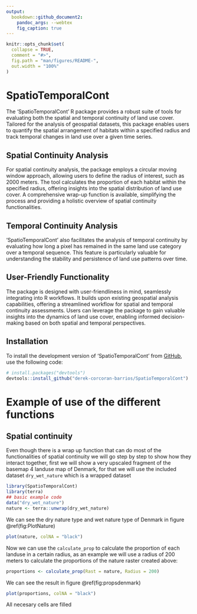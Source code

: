 ```yaml
---
output:
  bookdown::github_document2:
    pandoc_args: --webtex
    fig_caption: true
---
```


<!-- README.md is generated from README.Rmd. Please edit that file -->

```r
knitr::opts_chunk$set(
  collapse = TRUE,
  comment = "#>",
  fig.path = "man/figures/README-",
  out.width = "100%"
)
```

# SpatioTemporalCont

<!-- badges: start -->
<!-- badges: end -->

The 'SpatioTemporalCont' R package provides a robust suite of tools for evaluating both the spatial and temporal continuity of land use cover. Tailored for the analysis of geospatial datasets, this package enables users to quantify the spatial arrangement of habitats within a specified radius and track temporal changes in land use over a given time series.

## Spatial Continuity Analysis

For spatial continuity analysis, the package employs a circular moving window approach, allowing users to define the radius of interest, such as 2000 meters. The tool calculates the proportion of each habitat within the specified radius, offering insights into the spatial distribution of land use cover. A comprehensive wrap-up function is available, simplifying the process and providing a holistic overview of spatial continuity functionalities.

## Temporal Continuity Analysis

'SpatioTemporalCont' also facilitates the analysis of temporal continuity by evaluating how long a pixel has remained in the same land use category over a temporal sequence. This feature is particularly valuable for understanding the stability and persistence of land use patterns over time.

## User-Friendly Functionality

The package is designed with user-friendliness in mind, seamlessly integrating into R workflows. It builds upon existing geospatial analysis capabilities, offering a streamlined workflow for spatial and temporal continuity assessments. Users can leverage the package to gain valuable insights into the dynamics of land use cover, enabling informed decision-making based on both spatial and temporal perspectives.

## Installation

To install the development version of 'SpatioTemporalCont' from [GitHub](https://github.com/), use the following code: 

``` r
# install.packages("devtools")
devtools::install_github("derek-corcoran-barrios/SpatioTemporalCont")
```

# Example of use of the different functions

## Spatial continuity

Even though there is a wrap up function that can do most of the functionalities of spatial continuity we will go step by step to show how they interact together, first we will show a very upscaled fragment of the basemap 4 landuse map of Denmark, for that we will use the included dataset `dry_wet_nature` which is a wrapped dataset

```r
library(SpatioTemporalCont)
library(terra)
## basic example code
data("dry_wet_nature")
nature <- terra::unwrap(dry_wet_nature)
```

We can see the dry nature type and wet nature type of Denmark in figure \@ref(fig:PlotNature)

```r
plot(nature, colNA = "black")
```


Now we can use the `calculate_prop` to calculate the proportion of each landuse in a certain radius, as an example we will use a radius of 200 meters to calculate the proportions of the nature raster created above:

```r
proportions <- calculate_prop(Rast = nature, Radius = 200)

```

We can see the result in figure \@ref(fig:propsdenmark)

```r
plot(proportions, colNA = "black")

```

All necesary cells are filled
